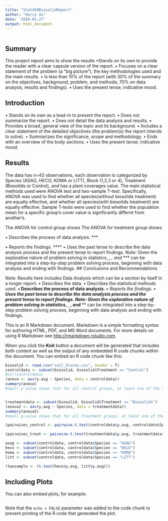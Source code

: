 ```yaml
---
title: "Stat450BiosolidReport"
author: "Harry Xu"
date: '2018-01-27'
output: html_document
---
```


```r



```

## Summary
This project report aims to show the results 
•Stands on its own to provide the reader with a clear capsule version of the report.
• Focuses on a clear statement of the problem (a “big picture”), the key methodologies
used and the main results.
• Is less than 10% of the report (with 30% of the summary on the objectives, background,
problem, and methods; 70% on data analysis, results and findings).
• Uses the present tense; indicative mood.

## Introduction
• Stands on its own as a lead-in to present the report.
• Does not summarize the report.
• Does not detail the data analysis and results.
• Provides a broad, general view of the topic and its background.
• Includes a clear statement of the detailed objectives (the problem(s) the report intends
to solve).
• Summarizes the significance, scope and methodology.
• Ends with an overview of the body sections.
• Uses the present tense; indicative mood.

## Results
The data has n=43 observations, each observation is categorized by Species (ASAG, HECO, KOMA or LITT), Block (1,2,3 or 4), Treatment (Biosolids or Control), and has a plant coverages value. The main statistical methods used were ANOVA test and two-sample T-test. Specifically, ANOVA was used to find whether all species(without biosolids treatment) are equally effective, and whether all species(with biosolids treatment) are equally effective. Sample T-tests were used to find whether the population mean for a specific group's cover value is significantly differnt from another's. 

The ANOVA for control group shows 
The ANOVA for treatment group shows 

• Describes the process of data analysis. ***

• Reports the findings. ****
• Uses the past tense to describe the data analysis process and the present tense to
report findings.
Note: Given the explorative nature of problem solving in statistics, **, ***, and **** can be integrated into a step-by-step problem solving process, beginning with data analysis and ending with findings.
## Conclusions and Recommendations

Note: Results here includes Data Analysis which can be a section by itself in a longer report.
• Describes the data.
• Describes the statistical methods used. **
• Describes the process of data analysis. ***
• Reports the findings. ****
• Uses the past tense to describe the data analysis process and the present tense to
report findings.
Note: Given the explorative nature of problem solving in statistics, **, ***, and **** can be integrated into a step-by-step problem solving process, beginning with data analysis and ending with findings.



This is an R Markdown document. Markdown is a simple formatting syntax for authoring HTML, PDF, and MS Word documents. For more details on using R Markdown see <http://rmarkdown.rstudio.com>.

When you click the **Knit** button a document will be generated that includes both content as well as the output of any embedded R code chunks within the document. You can embed an R code chunk like this:



```r
biosolid <- read.csv("soil_blocks.csv", header = T)
controldata <- subset(biosolid, biosolid$Treatment == "Control")
#str(controldata)
(anova <- aov(y.avg ~ Species, data = controldata))
summary(anova)
#small p-value shows that for all control groups, at least one of the species's mean coverage is different than the others.


treatmentdata <- subset(biosolid, biosolid$Treatment == "Biosolids")
(anova2 <- aov(y.avg ~ Species, data = treatmentdata))
summary(anova2)
#small p-value shows that for all treatment groups, at least one of the species's mean coverage is different than the others.

(pairwisec_control <- pairwise.t.test(controldata$y.avg, controldata$Species, p.adj= "bonferroni"))

(pairwisec_treat <- pairwise.t.test(treatmentdata$y.avg, treatmentdata$Species, p.adj= "bonferroni"))

asag <- subset(controldata, controldata$Species == "ASAG")
heco <- subset(controldata, controldata$Species == "HECO")
koma <- subset(controldata, controldata$Species == "KOMA")
litt <- subset(controldata, controldata$Species == "LITT")

(twosample <- (t.test(heco$y.avg, litt$y.avg)))

```

## Including Plots

You can also embed plots, for example:

```r



```

Note that the `echo = FALSE` parameter was added to the code chunk to prevent printing of the R code that generated the plot.
